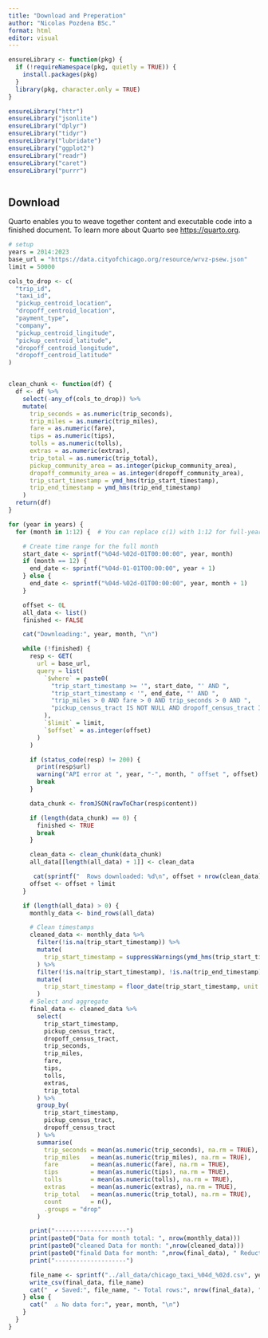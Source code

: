 ```yaml
---
title: "Download and Preperation"
author: "Nicolas Pozdena BSc."
format: html
editor: visual
---
```


```r

ensureLibrary <- function(pkg) {
  if (!requireNamespace(pkg, quietly = TRUE)) {
    install.packages(pkg)
  }
  library(pkg, character.only = TRUE)
}

ensureLibrary("httr")
ensureLibrary("jsonlite")
ensureLibrary("dplyr")
ensureLibrary("tidyr")
ensureLibrary("lubridate")
ensureLibrary("ggplot2")
ensureLibrary("readr")
ensureLibrary("caret")
ensureLibrary("purrr")



```

## Download

Quarto enables you to weave together content and executable code into a finished document. To learn more about Quarto see <https://quarto.org>.

```r
# setup
years = 2014:2023
base_url = "https://data.cityofchicago.org/resource/wrvz-psew.json"
limit = 50000
```

```r

cols_to_drop <- c(
  "trip_id", 
  "taxi_id",
  "pickup_centroid_location",
  "dropoff_centroid_location",
  "payment_type",
  "company",
  "pickup_centroid_lingitude",
  "pickup_centroid_latitude",
  "dropoff_centroid_longitude",
  "dropoff_centroid_latitude"
)


clean_chunk <- function(df) {
  df <- df %>%
    select(-any_of(cols_to_drop)) %>%
    mutate(
      trip_seconds = as.numeric(trip_seconds),
      trip_miles = as.numeric(trip_miles),
      fare = as.numeric(fare),
      tips = as.numeric(tips),
      tolls = as.numeric(tolls),
      extras = as.numeric(extras),
      trip_total = as.numeric(trip_total),
      pickup_community_area = as.integer(pickup_community_area),
      dropoff_community_area = as.integer(dropoff_community_area),
      trip_start_timestamp = ymd_hms(trip_start_timestamp),
      trip_end_timestamp = ymd_hms(trip_end_timestamp)
    )
  return(df)
}
```

```r
for (year in years) {
  for (month in 1:12) {  # You can replace c(1) with 1:12 for full-year

    # Create time range for the full month
    start_date <- sprintf("%04d-%02d-01T00:00:00", year, month)
    if (month == 12) {
      end_date <- sprintf("%04d-01-01T00:00:00", year + 1)
    } else {
      end_date <- sprintf("%04d-%02d-01T00:00:00", year, month + 1)
    }

    offset <- 0L
    all_data <- list()
    finished <- FALSE

    cat("Downloading:", year, month, "\n")

    while (!finished) {
      resp <- GET(
        url = base_url,
        query = list(
          `$where` = paste0(
            "trip_start_timestamp >= '", start_date, "' AND ",
            "trip_start_timestamp < '", end_date, "' AND ",
            "trip_miles > 0 AND fare > 0 AND trip_seconds > 0 AND ",
            "pickup_census_tract IS NOT NULL AND dropoff_census_tract IS NOT NULL"
          ),
          `$limit` = limit,
          `$offset` = as.integer(offset)
        )
      )

      if (status_code(resp) != 200) {
        print(resp$url)
        warning("API error at ", year, "-", month, " offset ", offset)
        break
      }

      data_chunk <- fromJSON(rawToChar(resp$content))

      if (length(data_chunk) == 0) {
        finished <- TRUE
        break
      }

      clean_data <- clean_chunk(data_chunk)
      all_data[[length(all_data) + 1]] <- clean_data

       cat(sprintf("  Rows downloaded: %d\n", offset + nrow(clean_data)))
      offset <- offset + limit
    }

    if (length(all_data) > 0) {
      monthly_data <- bind_rows(all_data)

      # Clean timestamps
      cleaned_data <- monthly_data %>% 
        filter(!is.na(trip_start_timestamp)) %>%
        mutate(
          trip_start_timestamp = suppressWarnings(ymd_hms(trip_start_timestamp))
        ) %>%
        filter(!is.na(trip_start_timestamp), !is.na(trip_end_timestamp)) %>%
        mutate(
          trip_start_timestamp = floor_date(trip_start_timestamp, unit = "15 minutes")
        )
      # Select and aggregate
      final_data <- cleaned_data %>%
        select(
          trip_start_timestamp,
          pickup_census_tract,
          dropoff_census_tract,
          trip_seconds,
          trip_miles,
          fare,
          tips,
          tolls,
          extras,
          trip_total
        ) %>%
        group_by(
          trip_start_timestamp,
          pickup_census_tract,
          dropoff_census_tract
        ) %>%
        summarise(
          trip_seconds = mean(as.numeric(trip_seconds), na.rm = TRUE),
          trip_miles   = mean(as.numeric(trip_miles), na.rm = TRUE),
          fare         = mean(as.numeric(fare), na.rm = TRUE),
          tips         = mean(as.numeric(tips), na.rm = TRUE),
          tolls        = mean(as.numeric(tolls), na.rm = TRUE),
          extras       = mean(as.numeric(extras), na.rm = TRUE),
          trip_total   = mean(as.numeric(trip_total), na.rm = TRUE),
          count        = n(),
          .groups = "drop"
        )

      print("--------------------")
      print(paste0("Data for month total: ", nrow(monthly_data)))
      print(paste0("cleaned Data for month: ",nrow(cleaned_data)))
      print(paste0("finald Data for month: ",nrow(final_data), " Reduction by ", round((1-nrow(final_data)/nrow(monthly_data))*100,2), "%"))
      print("--------------------")

      file_name <- sprintf("../all_data/chicago_taxi_%04d_%02d.csv", year, month)
      write_csv(final_data, file_name)
      cat("  ✔ Saved:", file_name, "- Total rows:", nrow(final_data), "\n")
    } else {
      cat("  ⚠ No data for:", year, month, "\n")
    }
  }
}
```
